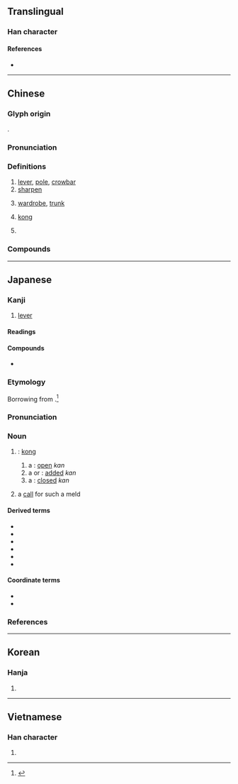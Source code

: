 {{also|杠}}
{{character info}}
==Translingual==

===Han character===
{{Han char|rn=75|rad=木|as=10|sn=14|four=41986|canj=DMBC|ids=⿰木貢}}

====References====
* {{Han ref|kx=0546.251|dkj=15343|dj=0934.150|hdz=21260.040|uh=69D3|ud=27091|bh=BA62|bd=47714}}

----

==Chinese==
{{zh-forms|s=杠|t2=杠}}

===Glyph origin===
{{Han compound|木|貢|ls=psc|c1=s|c2=p|t1=tree}}.

===Pronunciation===
{{zh-pron
|m=gàng
|c=gong3,gung3,lung5
|mn=kòng/kǹg
|mc=
|oc=
|ma=
|cat=n,v
}}

===Definitions===
{{zh-hanzi}}

# [[lever]], [[pole]], [[crowbar]]
# [[sharpen]]
# {{lb|zh|Cantonese}} [[wardrobe]], [[trunk]]
# {{lb|zh|mahjong}} [[kong]]
# {{lb|zh|neologism}} {{zh-short|抬槓}}

===Compounds===
{{zh-der|槓桿|保險槓|大槓|倔槓頭|單槓|大抬其槓|暗槓|槓夫|攀槓子|穿心槓子|槓頭|槓桿定律|槓子|槓刀|插槓子|敲竹槓|盤槓子|槓房|搶槓|槓子頭|槓牌|槓龜|槓鈴|槓子火燒|槓刀布|槓上了|槓上開花|撬槓|抬槓|雙槓|高低槓|開槓|竹槓|起槓}}

----

==Japanese==

===Kanji===
{{ja-kanji|grade=|rs=木10}}

# [[lever]]

====Readings====
{{ja-readings
|goon=こう
|kanon=こう<かう
|kun=てこ-
}}

====Compounds====
* {{ja-r|槓桿|こうかん|[[lever]]}}

===Etymology===
{{wp|lang=ja}}
{{ja-kanjitab|かん|yomi=irr}}
Borrowing from {{bor|ja|cmn|sort=かん|-}} {{zh-l|槓|tr=gàng}}.<ref name="DJS">{{R:Daijisen}}</ref>

===Pronunciation===
{{ja-pron|yomi=irr|カン}}

===Noun===
{{ja-noun|カン}}

# {{lb|ja|mahjong|sort=かん}} {{short for|ja|槓子|tr=kantsu|nodot=1|sort=かん}}: [[kong]] {{gloss|[[meld]] of [[four]] [[identical]] [[tile]]s}}
## a {{m|ja|大明槓|tr=dai-minkan}}: [[open]] ''kan''
## a {{m|ja|小明槓|tr=shō-minkan}} or {{m|ja|加槓|tr=kakan}}: [[add]]ed ''kan''
## a {{m|ja|暗槓|tr=ankan}}: [[close]]d ''kan''
# {{lb|ja|mahjong|sort=かん}} a [[call]] for such a meld

====Derived terms====
{{der-top}}
* {{ja-r|槓%子|カン%ツ}}
* {{ja-r|槓ドラ|カンドラ}}
* {{ja-r|暗槓|アンカン}}
* {{ja-r|加%槓|カ%カン}}
* {{ja-r|搶%槓|チャン%カン}}
* {{ja-r|明槓|ミンカン}}
{{der-bottom}}

====Coordinate terms====
* {{ja-r|吃|チー|[[chow]]}}
* {{ja-r|碰|ポン|[[pung]]}}

===References===
<references/>

----

==Korean==

===Hanja===
{{ko-hanja|hangeul=공|eumhun=|rv=gong|mr=kong|y=kong}}

# {{rfdef|ko|sort=木10}}

----

==Vietnamese==

===Han character===
{{vi-hantu|[[cổng]]|rs=木10}}

# {{rfdef|vi|sort=木10}}